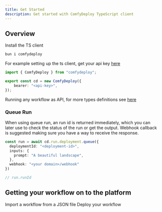 ```yaml
---
title: Get Started
description: Get started with ComfyDeploy TypeScript client
---
```


## Overview

Install the TS client

```bash
bun i comfydeploy
```

For example setting up the ts client, get your api key [here](https://www.comfydeploy.com/api-keys)

```typescript client.ts
import { ComfyDeploy } from "comfydeploy";

export const cd = new ComfyDeploy({
    bearer: "<api-key>",
});
```

Running any workflow as API, for more types definitions see [here](https://api.comfydeploy.com/)

### Queue Run

When using queue run, an run id is returned immediately, which you can later use to check the status of the run or get the output.
Webhook callback is suggested making sure you have a way to receive the response.

```typescript
const run = await cd.run.deployment.queue({
  deploymentId: "<deployment-id>",
  inputs: {
    prompt: "A beautiful landscape",
  },
  webhook: "<your domain>/webhook"
})

// run.runId
```

## Getting your workflow on to the platform

<Cards>
  <Card
    title="Import Workflow"
    href="/v2/workflows/import"
  >
    Import a workflow from a JSON file
  </Card>
  <Card
    title="Deploy Workflow"
    href="/v2/deployments/create"
  >
   Deploy your workflow
  </Card>
</Cards>
